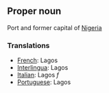 ==Proper noun==

Port and former capital of [[Nigeria]]

===Translations===

*[[French]]: Lagos
*[[Interlingua]]: Lagos
*[[Italian]]: Lagos ''f''
*[[Portuguese]]: Lagos
